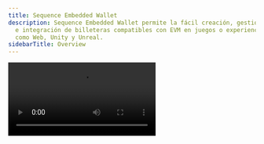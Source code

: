 ```yaml
---
title: Sequence Embedded Wallet
description: Sequence Embedded Wallet permite la fácil creación, gestión
  e integración de billeteras compatibles con EVM en juegos o experiencias usando SDKs
  como Web, Unity y Unreal.
sidebarTitle: Overview
---
```


<Frame>
  <video controls className="w-full aspect-video" src="https://pub-f048362b915448c9b012a2e03c189024.r2.dev/EmbeddedWalletsVideo.mp4" />
</Frame>

Sequence Embedded Wallet es una solución de billetera no custodial que permite a los usuarios autenticarse con proveedores sociales, correo electrónico o como invitado. Está disponible a través de nuestros diversos SDKs como [Web](/sdk/headless-wallet/quickstart), [Unity](/sdk/unity/overview) y [Unreal](/sdk/unreal/introduction).

Estas billeteras sin interfaz se pueden crear bajo demanda para cada usuario y le permiten integrar una aplicación con una blockchain compatible con Ethereum, mientras usa construcciones familiares como APIs RPC. Además, no hay ventanas modales emergentes necesarias, confirmaciones del usuario y otras distracciones, por lo que puede proporcionar una experiencia de juego verdaderamente nativa y fluida.

Sequence Embedded Wallet ofrece billeteras realmente no custodiales y el sistema garantiza que cada billetera creada solo puede ser accedida con el consentimiento del propietario de la billetera. Esto es posible gracias al poder de [AWS Nitro Enclaves](https://aws.amazon.com/ec2/nitro/nitro-enclaves/) para manejar datos sensibles en un entorno seguro al que nadie puede acceder - ni siquiera Sequence.

Estas también se comparten entre experiencias, si se desea, por lo que sus usuarios tienen una dirección de billetera consistente en todos sus juegos y plataformas, sin importar qué inicio de sesión social estén usando.

## Prueba una Demo

<Note>
  Prueba el proceso fluido de incorporación de Sequence Embedded Wallet [aquí](https://waas-demo.sequence.xyz/)
</Note>

Una vez que esté listo para sumergirse en la implementación, siga la [guía de inicio rápido](/sdk/headless-wallet/quickstart) o instale el SDK desde su gestor de paquetes favorito:

<CodeGroup>
  ```bash pnpm
  pnpm install @0xsequence/waas
  ```

  ```bash npm
  npm install @0xsequence/waas
  ```

  ```bash yarn
  yarn add @0xsequence/waas
  ```
</CodeGroup>
